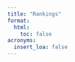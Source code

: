 ```yaml
---
title: "Rankings"
format:
  html:
    toc: false
acronyms:
  insert_loa: false
---
```


<div id="observablehq-ranking_table-b337f44f"></div>

<link rel="stylesheet" href="https://cdn.jsdelivr.net/npm/@observablehq/inspector@5/dist/inspector.css">
<script type="module">
import {Runtime, Inspector} from "https://cdn.jsdelivr.net/npm/@observablehq/runtime@5/dist/runtime.js";
import define from "https://api.observablehq.com/@espinielli/prc-data-challenge-2024-rankings@135.js?v=4";
new Runtime().module(define, name => {
  if (name === "ranking_table") return new Inspector(document.querySelector("#observablehq-ranking_table-b337f44f"));
});
</script>